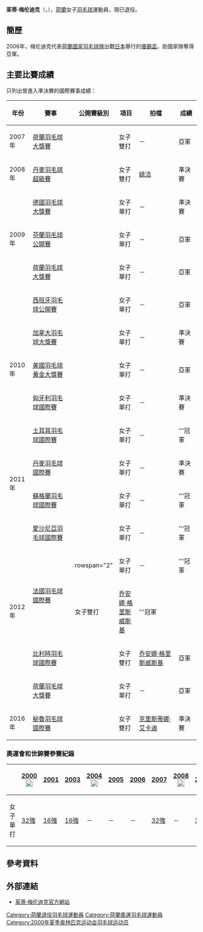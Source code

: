 {{noteTA|G1=Badminton}}
{{Infobox 羽球選手
| playername              = 茱蒂·梅伦迪克<br/>{{lang|en|Judith Meulendijks}}
| image                   = File:Judith Meulendijks (NED).jpg
| size                    = 
| caption                 = 
| birth_name              = 
| date_of_birth           = {{birth_date_and_age|1978|9|26}}<ref name="sport ref">{{cite web|title=Judith Meulendijks|url=http://www.sports-reference.com/olympics/athletes/me/judith-meulendijks-1.html|publisher=sports-reference.com|access-date=2012-02-05|archive-date=2012-06-14|archive-url=https://web.archive.org/web/20120614074251/http://www.sports-reference.com/olympics/athletes/me/judith-meulendijks-1.html|dead-url=yes}}</ref>
| place_of_birth          = {{NED}}[[赫爾蒙德|赫爾蒙德]]<ref name="sport ref"/>
| height                  = {{height|m=1.69}}<ref name="Profile">{{cite web|title=Profile of Judith Meulendijks|url=http://www.judithmeulendijks.nl/|publisher=Official Website|access-date=2012-02-05|archive-url=https://web.archive.org/web/20120110094725/http://www.judithmeulendijks.nl/|archive-date=2012-01-10|dead-url=yes}}</ref>
| weight                  = 
| event                   = 女子單打
| country                 = {{NED}}
| years_retired           = 2012年
| handedness              = 右手
| coach                   = 
| highest_ranking         = 第10位<ref name="Profile"/><ref name="hranking">[http://bwfcontent.tournamentsoftware.com/ranking/player.aspx?id=4276&player=108335 BWF World Ranking progress of Judith MEULENDIJKS (6964)]</ref>
| date_of_highest_ranking = 
| current_ranking         = 現已退役
| date_of_current_ranking = 
| played                  = 289勝–183負（女單）<br/>57勝–38負（女雙）<br/>3勝–4負（混雙）
| titles                  = 
| bwf_profile             = 64834692-A214-45BC-8B5E-82988FA5AF75
| bwf_id                  = 6964
| updated                 = 2015年12月28日
}}
{{MedalTableTop}}
{{MedalSport | 女子[[羽毛球|羽毛球]]}}
{{MedalCountry | {{NED}}}}
{{MedalCompetition | [[尤伯杯|尤伯杯]]}}
{{MedalBronze| [[2002年優霸盃|2002年 廣州]] | 女子團體 }}
{{MedalSilver| [[2006年優霸盃|2006年 仙台/東京]] | 女子團體 }}
{{MedalBottom}}
'''茱蒂·梅伦迪克'''（{{lang-nl|'''Judith Meulendijks'''}}，{{bd|1978年|9月26日}}），[[荷蘭|荷蘭]]女子[[羽毛球|羽毛球]]運動員，現已退役。

==簡歷==
2006年，梅伦迪克代表[[荷蘭國家羽毛球隊|荷蘭國家羽毛球隊]]出戰[[日本|日本]]舉行的[[2006年優霸盃|優霸盃]]，助國家隊奪得亞軍。

==主要比賽成績==
只列出曾進入準決賽的國際賽事成績：
{| class=wikitable style="text-align:center; font-size:small;" 
!width="50"|年份
!width="180"|賽事
!width="80"|公開賽級別
!width="60"|項目
!width="150"|拍檔
!width="50"|成績
|-
!rowspan="1"|2007年
|[[2007年荷蘭羽毛球大獎賽|荷蘭羽毛球大獎賽]]
|{{BWFGP}}
|女子雙打
|－
|bgcolor="silver"|亞軍
|-
!rowspan="1"|2008年
|[[2008年丹麥羽毛球超級賽|丹麥羽毛球超級賽]]
|{{BWFSS}}
|女子雙打
|[[姚洁|姚洁]]
|bgcolor="#b8860b"|準決賽
|-
!rowspan="3"|2009年
|[[2009年德國羽毛球大獎賽|德國羽毛球大獎賽]]
|{{BWFGP}}
|女子單打
|－
|bgcolor="#b8860b"|準決賽
|-
|[[2009年芬蘭羽毛球公開賽|芬蘭羽毛球公開賽]]
|{{BWFIC}}
|女子單打
|－
|bgcolor="silver"|亞軍
|-
|[[2009年荷蘭羽毛球大獎賽|荷蘭羽毛球大獎賽]]
|{{BWFGP}}
|女子單打
|－
|bgcolor="silver"|亞軍
|-
!rowspan="5"|2010年
|[[2010年西班牙羽毛球公開賽|西班牙羽毛球公開賽]]
|{{BWFIC}}
|女子單打
|－
|bgcolor="silver"|亞軍
|-
|[[2010年加拿大羽毛球大獎賽|加拿大羽毛球大獎賽]]
|{{BWFGP}}
|女子單打
|－
|bgcolor="#b8860b"|準決賽
|-
|[[2010年美國羽毛球黃金大獎賽|美國羽毛球黃金大獎賽]]
|{{BWFGPG}}
|女子單打
|－
|bgcolor="silver"|亞軍
|-
|[[2010年匈牙利羽毛球國際賽|匈牙利羽毛球國際賽]]
|{{BWFIS}}
|女子單打
|－
|bgcolor="#b8860b"|準決賽
|-
|[[2010年土耳其羽毛球國際賽|土耳其羽毛球國際賽]]
|{{BWFIS}}
|女子單打
|－
|bgcolor="gold"|'''冠軍
|-
!rowspan="2"|2011年
|[[2011年丹麥羽毛球國際賽|丹麥羽毛球國際賽]]
|{{BWFIC}}
|女子單打
|－
|bgcolor="#b8860b"|準決賽
|-
|[[2011年蘇格蘭羽毛球國際賽|蘇格蘭羽毛球國際賽]]
|{{BWFIC}}
|女子單打
|－
|bgcolor="gold"|'''冠軍
|-
!rowspan="5"|2012年
|[[2012年愛沙尼亞羽毛球國際賽|愛沙尼亞羽毛球國際賽]]
|{{BWFIS}}
|女子單打
|－
|bgcolor="gold"|'''冠軍
|-
|rowspan="2"|[[2012年法國羽毛球國際賽|法國羽毛球國際賽]]
|rowspan="2" {{BWFIS}}
|女子單打
|－
|bgcolor="gold"|'''冠軍
|-
|女子雙打
|{{flagicon|GER}} [[乔安娜·格里斯威斯基|乔安娜·格里斯威斯基]]
|bgcolor="gold"|'''冠軍
|-
|[[2012年比利時羽毛球國際賽|比利時羽毛球國際賽]]
|{{BWFIC}}
|女子雙打
|{{flagicon|GER}} [[乔安娜·格里斯威斯基|乔安娜·格里斯威斯基]]
|bgcolor="silver"|亞軍
|-
|[[2012年荷蘭羽毛球大獎賽|荷蘭羽毛球大獎賽]]
|{{BWFGP}}
|女子單打
|－
|bgcolor="silver"|亞軍
|-
!rowspan="1"|2016年
|[[2016年秘魯羽毛球國際賽|秘魯羽毛球國際賽]]
|{{BWFIC}}
|女子雙打
|{{flagicon|PER}} [[克里斯蒂娜·艾卡迪|克里斯蒂娜·艾卡迪]]
|bgcolor="#b8860b"|準決賽
|}
{{BWF賽事級別索引/2007}}

===奧運會和世錦賽參賽紀錄===
{| class=wikitable style="text-align:center; font-size:small;" 
!
!width="80"|[[2000年夏季奧林匹克運動會羽毛球比賽|2000]] [[File:Olympic_rings_without_rims.svg|20px]]
!width="50"|[[2001年世界羽毛球錦標賽|2001]]
!width="50"|[[2003年世界羽毛球錦標賽|2003]]
!width="80"|[[2004年夏季奧林匹克運動會羽毛球比賽|2004]] [[File:Olympic_rings_without_rims.svg|20px]]
!width="50"|[[2005年世界羽毛球錦標賽|2005]]
!width="50"|[[2006年世界羽毛球錦標賽|2006]]
!width="50"|[[2007年世界羽毛球錦標賽|2007]]
!width="80"|[[2008年夏季奧林匹克運動會羽毛球比賽|2008]] [[File:Olympic_rings_without_rims.svg|20px]]
!width="50"|[[2009年世界羽毛球錦標賽|2009]]
!width="50"|[[2010年世界羽毛球錦標賽|2010]]
!width="50"|[[2011年世界羽毛球錦標賽|2011]]
|-
!width="80"|女子單打
|[[2000年夏季奧林匹克運動會羽毛球女子單打比賽|32強]]
|[[2001年世界羽毛球錦標賽女子單打項目|16強]]
|[[2003年世界羽毛球錦標賽女子單打項目|16強]]
|－
|－
|－
|[[2007年世界羽毛球錦標賽女子單打項目|32強]]
|－
|[[2009年世界羽毛球錦標賽女子單打項目|32強]]
|[[2010年世界羽毛球錦標賽女子單打項目|64強]]
|[[2011年世界羽毛球錦標賽女子單打項目|32強]]
|}

==參考資料==
{{Reflist}}

==外部連結==
*[https://web.archive.org/web/20120110094725/http://www.judithmeulendijks.nl/ 茱蒂·梅伦迪克官方網站]

{{DEFAULTSORT:Meulendijks, Judith}}
[[Category:荷蘭退役羽毛球運動員|Category:荷蘭退役羽毛球運動員]]
[[Category:荷蘭奧運羽毛球運動員|Category:荷蘭奧運羽毛球運動員]]
[[Category:2000年夏季奥林匹克运动会羽毛球运动员|Category:2000年夏季奥林匹克运动会羽毛球运动员]]
